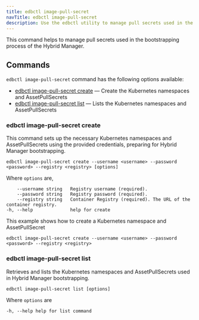 ```yaml
---
title: edbctl image-pull-secret
navTitle: edbctl image-pull-secret
description: Use the edbctl utility to manage pull secrets used in the bootstrapping process for Hybrid Manager.
---
```


This command helps to manage pull secrets used in the bootstrapping process of the Hybrid Manager.

## Commands

`edbctl image-pull-secret` command has the following options available:

-   [edbctl image-pull-secret create](edbctl_image_pull_secret.mdx#edbctl-image-pull-secret-create) — Create the Kubernetes namespaces and AssetPullSecrets
-   [edbctl image-pull-secret list](edbctl_image_pull_secret.mdx#edbctl-image-pull-secret-list) — Lists the Kubernetes namespaces and AssetPullSecrets

### edbctl image-pull-secret create

This command sets up the necessary Kubernetes namespaces and AssetPullSecrets using the provided credentials, preparing for Hybrid Manager bootstrapping.

```
edbctl image-pull-secret create --username <username> --password <password> --registry <registry> [options]
```

Where `options` are,

```
    --username string   Registry username (required).
    --password string   Registry password (required).
    --registry string   Container Registry (required). The URL of the container registry.
-h, --help              help for create
```

This example shows how to create a Kubernetes namespace and AssetPullSecret

```
edbctl image-pull-secret create --username <username> --password <password> --registry <registry>
```

### edbctl image-pull-secret list

Retrieves and lists the Kubernetes namespaces and AssetPullSecrets used in Hybrid Manager bootstrapping.

```
edbctl image-pull-secret list [options]
```

Where `options` are

```
-h, --help help for list command
```
